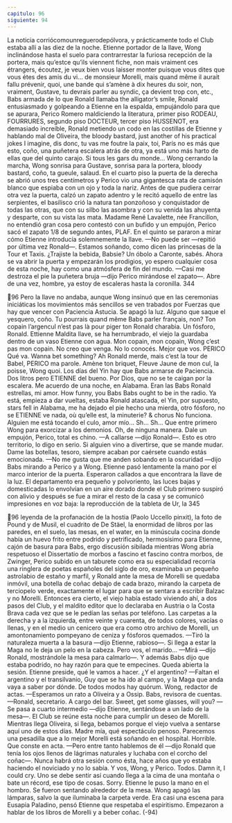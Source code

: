 ```yaml
---
capitulo: 96
siguiente: 94
---
```


La noticia corriócomounreguerodepólvora, y prácticamente todo el Club
estaba allí a las diez de la noche. Etienne portador de la llave, Wong inclinándose
hasta el suelo para contrarrestar la furiosa recepción de la portera, mais qu’estce
qu’ils viennent fiche, non mais vraiment ces étrangers, écoutez, je veux bien vous
laisser monter puisque vous dites que vous étes des amis du vi... de monsieur
Morelli, mais quand même il aurait fallu prévenir, quoi, une bande qui s’amène à
dix heures du soir, non, vraiment, Gustave, tu devrais parler au syndic, ça
devient trop con, etc., Babs armada de lo que Ronald llamaba the alligator’s
smile, Ronald entusiasmado y golpeando a Etienne en la espalda, empujándolo
para que se apurara, Perico Romero maldiciendo la literatura, primer piso
RODEAU, FOURRURES, segundo piso DOCTEUR, tercer piso HUSSENOT, era
demasiado increíble, Ronald metiendo un codo en las costillas de Etienne y
hablando mal de Oliveira, the bloody bastard, just another of his practical jokes I
imagine, dis donc, tu vas me foutre la paix, toi, París no es más que esto, coño,
una puñetera escalera atrás de otra, ya está uno más harto de ellas que del quinto
carajo. Si tous les gars du monde... Wong cerrando la marcha, Wong sonrisa para
Gustave, sonrisa para la portera, bloody bastard, coño, ta gueule, salaud. En el
cuarto piso la puerta de la derecha se abrió unos tres centímetros y Perico vio
una gigantesca rata de camisón blanco que espiaba con un ojo y toda la nariz.
Antes de que pudiera cerrar otra vez la puerta, calzó un zapato adentro y le
recitó aquello de entre las serpientes, el basilisco crió la natura tan ponzoñoso y
conquistador de todas las otras, que con su silbo las asombra y con su venida las
ahuyenta y desparte, con su vista las mata. Madame René Lavalette, née
Francillon, no entendió gran cosa pero contestó con un bufido y un empujón,
Perico sacó el zapato 1/8 de segundo antes, PLAF. En el quinto se pararon a
mirar cómo Etienne introducía solemnemente la llave.
—No puede ser —repitió por última vez Ronald—. Estamos soñando, como
dicen las princesas de la Tour et Taxis. ¿Trajiste la bebida, Babsie? Un óbolo a
Caronte, sabés. Ahora se va abrir la puerta y empezarán los prodigios, yo espero
cualquier cosa de esta noche, hay como una atmósfera de fin del mundo.
—Casi me destroza el pie la puñetera bruja —dijo Perico mirándose el
zapato—. Abre de una vez, hombre, ya estoy de escaleras hasta la coronilla.
344

96
Pero la llave no andaba, aunque Wong insinuó que en las ceremonias
iniciáticas los movimientos más sencillos se ven trabados por Fuerzas que hay
que vencer con Paciencia Astucia. Se apagó la luz.
Alguno que saque el yesquero,
coño. Tu pourrais quand même
Babs
parler français, non? Ton copain
l’argencul n’est pas là pour piger ton
Ronald
charabia. Un fósforo, Ronald.
Ettienne
Maldita llave, se ha herrumbrado, el
viejo la guardaba dentro de un vaso
Etienne
con agua. Mon copain, mon copain,
Wong
c’est pas mon copain. No creo que
venga. No lo conocés. Mejor que vos.
PERICO
Qué va. Wanna bet something? Ah
Ronald
merde, mais c’est la tour de Babel,
PERICO
ma parole. Amène ton briquet,
Fleuve Jaune de mon cul, la poisse,
Wong
quoi. Los días del Yin hay que
Babs
armarse de Paciencia. Dos litros pero
ETIENNE
del bueno. Por Dios, que no se te
caigan por la escalera. Me acuerdo de
una noche, en Alabama. Eran las
Babs
Ronald
estrellas, mi amor. How funny, you
Babs
Babs
ought to be in the radio. Ya está,
empieza a dar vueltas, estaba
Ronald
atascada, el Yin, por supuesto, stars
fell in Alabama, me ha dejado el pie
hecho una mierda, otro fósforo, no se
ETIENNE
ve nada, où qu’elle est, la minuterie?
& chorus
No funciona. Alguien me está
tocando el culo, amor mío... Sh... Sh...
Que entre primero Wong para exorcizar a los demonios. Oh, de ninguna
manera. Dale un empujón, Perico, total es chino.
—A callarse —dijo Ronald—. Esto es otro territorio, lo digo en serio. Si
alguien vino a divertirse, que se mande mudar. Dame las botellas, tesoro,
siempre acaban por caérsete cuando estás emocionada.
—No me gusta que me anden sobando en la oscuridad —dijo Babs mirando a
Perico y a Wong.
Etienne pasó lentamente la mano por el marco interior de la puerta. Esperaron
callados a que encontrara la llave de la luz. El departamento era pequeño y
polvoriento, las luces bajas y domesticadas lo envolvían en un aire dorado donde
el Club primero suspiró con alivio y después se fue a mirar el resto de la casa y se
comunicó impresiones en voz baja: la reproducción de la tableta de Ur, la
345

96
leyenda de la profanación de la hostia (Paolo Uccello pinxit), la foto de Pound y
de Musil, el cuadrito de De Stäel, la enormidad de libros por las paredes, en el
suelo, las mesas, en el water, en la minúscula cocina donde había un huevo frito
entre podrido y petrificado, hermosísimo para Etienne, cajón de basura para
Babs, ergo discusión sibilada mientras Wong abría respetuoso el Dissertatio de
morbos a fascino et fascino contra morbos, de Zwinger, Perico subido en un taburete
como era su especialidad recorría una ringlera de poetas españoles del siglo de
oro, examinaba un pequeño astrolabio de estaño y marfil, y Ronald ante la mesa
de Morelli se quedaba inmóvil, una botella de coñac debajo de cada brazo,
mirando la carpeta de terciopelo verde, exactamente el lugar para que se sentara
a escribir Balzac y no Morelli. Entonces era cierto, el viejo había estado viviendo
ahí, a dos pasos del Club, y el maldito editor que lo declaraba en Austria o la
Costa Brava cada vez que se le pedían las señas por teléfono. Las carpetas a la
derecha y a la izquierda, entre veinte y cuarenta, de todos colores, vacías o llenas,
y en el medio un cenicero que era como otro archivo de Morelli, un
amontonamiento pompeyano de ceniza y fósforos quemados.
—Tiró la naturaleza muerta a la basura —dijo Etienne, rabioso—. Si llega a
estar la Maga no le deja un pelo en la cabeza. Pero vos, el marido...
—Mirá —dijo Ronald, mostrándole la mesa para calmarlo—. Y además Babs
dijo que estaba podrido, no hay razón para que te empecines. Queda abierta la
sesión. Etienne preside, qué le vamos a hacer. ¿Y el argentino?
—Faltan el argentino y el transilvanio, Guy que se ha ido al campo, y la Maga
que anda vaya a saber por dónde. De todos modos hay quórum. Wong, redactor
de actas.
—Esperamos un rato a Oliveira y a Ossip. Babs, revisora de cuentas.
—Ronald, secretario. A cargo del bar. Sweet, get some glasses, will you?
—Se pasa a cuarto intermedio —dijo Etienne, sentándose a un lado de la
mesa—. El Club se reúne esta noche para cumplir un deseo de Morelli. Mientras
llega Oliveira, si llega, bebamos porque el viejo vuelva a sentarse aquí uno de
estos días. Madre mía, qué espectáculo penoso. Parecemos una pesadilla que a lo
mejor Morelli está soñando en el hospital. Horrible. Que conste en acta.
—Pero entre tanto hablemos de él —dijo Ronald que tenía los ojos llenos de
lágrimas naturales y luchaba con el corcho del coñac—. Nunca habrá otra sesión
como ésta, hace años que yo estaba haciendo el noviciado y no lo sabía. Y vos,
Wong, y Perico. Todos. Damn it, I could cry. Uno se debe sentir así cuando llega
a la cima de una montaña o bate un récord, ese tipo de cosas. Sorry.
Etienne le puso la mano en el hombro. Se fueron sentando alrededor de la
mesa. Wong apagó las lámparas, salvo la que iluminaba la carpeta verde. Era casi
una escena para Eusapia Paladino, pensó Etienne que respetaba el espiritismo.
Empezaron a hablar de los libros de Morelli y a beber coñac.
(-94)

